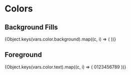 
<Meta title="Style Guide/Colors" />

# Colors

## Background Fills

<Box>
  {Object.keys(vars.color.background).map((c, i) => (
    <Row key={c} label={c}>
      <Square background={c} border="regular" />
    </Row>
  ))}
</Box>

## Foreground

<Box>
  {Object.keys(vars.color.text).map((c, i) => (
    <Row key={c} label={c}>
      <Box direction="row" alignItems="center" gap="sm">
        <Square color={c} border="regular" />
        <Paragraph color={c}>0123456789</Paragraph>
      </Box>
    </Row>
  ))}
</Box>
